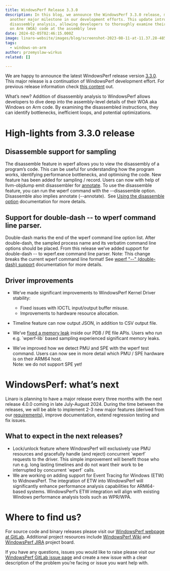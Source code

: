 ```yaml
---
title: WindowsPerf Release 3.3.0
description: In this blog, we announce the WindowsPerf 3.3.0 release, marking
  another major milestone in our development efforts. This update introduces
  disassembly analysis, allowing developers to thoroughly examine their Windows
  on Arm (WOA) code at the assembly leve
date: 2024-02-05T02:46:15.000Z
image: linaro-website/images/blog/screenshot-2023-08-11-at-11.37.28-485-980828-2
tags:
  - windows-on-arm
author: przemyslaw-wirkus
related: []

---
```


We are happy to announce the latest WindowsPerf release version [3.3.0](https://gitlab.com/Linaro/WindowsPerf/windowsperf/-/releases/3.3.0). This major release is a continuation of WindowsPerf development effort. For previous release information check [this content](https://www.linaro.org/blog/windowsperf-release-3-0-0) out.

What’s new? Addition of disassembly analysis to WindowsPerf allows developers to dive deep into the assembly-level details of their WOA aka Windows on Arm code. By examining the disassembled instructions, they can identify bottlenecks, inefficient loops, and potential optimizations.

# High-lights from 3.3.0 release

## Disassemble support for sampling 

The disassemble feature in wperf allows you to view the disassembly of a program’s code. This can be useful for understanding how the program works, identifying performance bottlenecks, and optimising the code. New feature has been added for sampling / record. Users can now with help of llvm-objdump emit disassembler for [annotate](https://gitlab.com/Linaro/WindowsPerf/windowsperf/-/tree/main/wperf?ref_type=heads#using-the-annotate-option). To use the disassemble feature, you can run the wperf command with the --disassemble option. Disassemble also implies annotate (--annotate).  See [Using the disassemble option](https://gitlab.com/Linaro/WindowsPerf/windowsperf/-/tree/main/wperf?ref_type=heads#using-the-disassemble-option) documentation for more details.

## Support for double-dash -- to wperf command line parser. 

Double-dash marks the end of the wperf command line option list. After double-dash, the sampled process name and its verbatim command line options should be placed. From this release we’ve added support for double-dash -- to wperf.exe command line parser. Note: This change breaks the current wperf command line format! See [wperf "--" (double-dash) support](https://gitlab.com/Linaro/WindowsPerf/windowsperf/-/tree/main/wperf?ref_type=heads#wperf-double-dash-support) documentation for more details.

## Driver improvements

* We’ve made significant improvements to WindowsPerf Kernel Driver stability:

  * Fixed issues with IOCTL input/output buffer misuse.
  * Improvements to hardware resource allocation.
* Timeline feature can now output JSON, in addition to CSV output file.
* We’ve [fixed a memory leak](https://gitlab.com/Linaro/WindowsPerf/windowsperf/-/merge_requests/461) inside our PDB / PE file APIs. Users who run e.g. \`wperf-lib\` based sampling experienced significant memory leaks.
* We’ve improved how we detect PMU and SPE with the wperf test command. Users can now see in more detail which PMU / SPE hardware is on their ARM64 host.\
  Note: we do not support SPE yet!

# WindowsPerf: what’s next 

Linaro is planning to have a major release every three months with the next release 4.0.0 coming in late July-August 2024. During the time between the releases, we will be able to implement 2-3 new major features (derived from our [requirements](https://gitlab.com/Linaro/WindowsPerf/windowsperf/-/requirements_management/requirements)), improve documentation, extend regression testing and fix issues.

## What to expect in the next releases?

* Lock/unlock feature where WindowsPerf will exclusively use PMU resources and gracefully handle (and reject) concurrent \`wperf\` requests to the driver. This simple improvement will benefit those who run e.g. long lasting timelines and do not want their work to be interrupted by concurrent \`wperf\` calls.
* We are working on adding support for Event Tracing for Windows (ETW) to WidnowsPerf. The integration of ETW into WindowsPerf will significantly enhance performance analysis capabilities for ARM64-based systems. WindowsPerf’s ETW integration will align with existing Windows performance analysis tools such as WPR/WPA.

# Where to find us?

For source code and binary releases please visit our [WindowsPerf webpage at GitLab](https://gitlab.com/Linaro/WindowsPerf/windowsperf). Additional project resources include [WindowsPerf Wiki](https://linaro.atlassian.net/wiki/spaces/WPERF/overview) and [WindowsPerf JIRA](https://linaro.atlassian.net/jira/software/c/projects/WPERF/boards/169) project board.

If you have any questions, issues you would like to raise please visit our [WindowsPerf GitLab issue page](https://gitlab.com/Linaro/WindowsPerf/windowsperf/-/issues) and create a new issue with a clear description of the problem you’re facing or issue you want help with.
